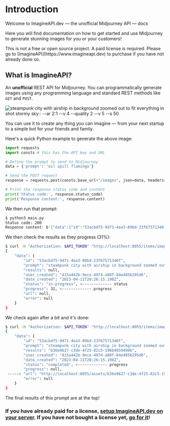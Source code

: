  

# Introduction
 
Welcome to ImagineAPI.dev — the unofficial Midjourney API — docs

Here you will find documentation on how to get started and use Midjourney to generate stunning images for you or your customers!

<Callout emoji="💰">
This is not a free or open source project. A paid license is required. Please go to [ImagineAPI](https://www.imagineapi.dev) to purchase if you have not already done so.
</Callout>


## What is ImagineAPI?

An **unofficial** REST API for Midjourney. You can programmatically generate images using any programming language and standard REST methods like `GET` and `POST`.

<Image src="/b36e9627-c3de-4f25-82c5-196b4859494b.png" alt="steampunk city with airship in background zoomed out to fit everything in shot stormy sky:: --ar 2:1 --v 4 --quality 2 --v 5 --s 50" width={850} height={500} />

You can use it to create any thing you can imagine — from your next startup to a simple bot for your friends and family.

Here's a quick Python example to generate the above image:

```py filename="main.py"
import requests
import consts # this has the API key and URL

# Define the prompt to send to Midjourney 
data = {'prompt': 'oil spill flamingo'}

# Send the POST request
response = requests.post(consts.base_url+"/images", json=data, headers=consts.auth)

# Print the response status code and content
print('Status code:', response.status_code)
print('Response content:', response.content)
```

We then run that prompt:

```sh
$ python3 main.py
Status code: 200
Response content: b'{"data":{"id":"53acbdf5-9d71-4ea3-89bd-23f67571340f","prompt":"steampunk city with airship in background zoomed out to fit everything in shot stormy sky:: --ar 2:1 --v 4 --quality 2 --v 5 --s 50","results":null,"user_created":"415a442b-9ece-4974-a80f-84e4856295d6","date_created":"2023-04-11T20:26:15.198Z","status":"pending","progress":null,"url":null,"error":null}}'
```

We then check the results as they progress (31%):

```sh
$ curl -H "Authorization: $API_TOKEN" "http://localhost:8055/items/images/53acbdf5-9d71-4ea3-89bd-23f67571340f"
{
    "data": {
        "id": "53acbdf5-9d71-4ea3-89bd-23f67571340f",
        "prompt": "steampunk city with airship in background zoomed out to fit everything in shot stormy sky:: --ar 2:1 --v 4 --quality 2 --v 5 --s 50",
        "results": null,
        "user_created": "415a442b-9ece-4974-a80f-84e4856295d6",
        "date_created": "2023-04-11T20:26:15.198Z",
        "status": "in-progress", <------------- status
        "progress": 31, <------------- progress 
        "url": null,
        "error": null
    }
}
```

We check again after a bit and it's done:

```sh
$ curl -H "Authorization: $API_TOKEN" "http://localhost:8055/items/images/53acbdf5-9d71-4ea3-89bd-23f67571340f"
{
    "data": {
        "id": "53acbdf5-9d71-4ea3-89bd-23f67571340f",
        "prompt": "steampunk city with airship in background zoomed out to fit everything in shot stormy sky:: --ar 2:1 --v 4 --quality 2 --v 5 --s 50",
        "results": "b36e9627-c3de-4f25-82c5-196b4859494b",
        "user_created": "415a442b-9ece-4974-a80f-84e4856295d6",
        "date_created": "2023-04-11T20:26:15.198Z",
        "status": "completed", <------------- progress
        "progress": null,
 -----> "url": "http://localhost:8055/assets/b36e9627-c3de-4f25-82c5-196b4859494b/b36e9627-c3de-4f25-82c5-196b4859494b.png",
        "error": null
    }
}
```

The final results of this prompt are at the top!

### If you have already paid for a license, [setup ImagineAPI.dev on your server](/setup). If you have not bought a license yet, [go for it](https://www.imagineapi.dev)!